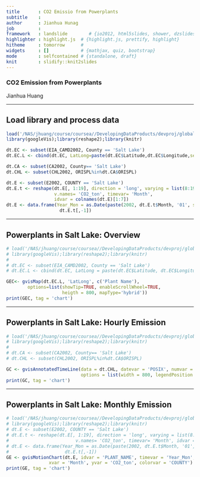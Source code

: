 ```yaml
---
title       : CO2 Emissio from Powerplants
subtitle    : 
author      : Jianhua Hunag
job         : 
framework   : landslide        # {io2012, html5slides, shower, dzslides, landslide ...}
highlighter : highlight.js  # {highlight.js, prettify, highlight}
hitheme     : tomorrow      # 
widgets     : []            # {mathjax, quiz, bootstrap}
mode        : selfcontained # {standalone, draft}
knit        : slidify::knit2slides
---
```


### CO2 Emission from Powerplants
Jianhua Huang

---

## Load library and process data
```r
load('/NAS/jhuang/course/coursea//DevelopingDataProducts/devproj/global.rda')
library(googleVis);library(reshape2);library(knitr)

dt.EC <- subset(EIA_CAMD2002, County == 'Salt Lake')
dt.EC.L <- cbind(dt.EC, LatLong=paste(dt.EC$Latitude,dt.EC$Longitude,sep=':'))

dt.CA <- subset(CA2002, County== 'Salt Lake')
dt.CHL <- subset(CHL2002, ORISPL%in%dt.CA$ORISPL)

dt.E <- subset(E2002, COUNTY == 'Salt Lake')
dt.E.t <- reshape(dt.E[, 1:19], direction = 'long', varying = list(8:19), 
                  v.names= 'CO2_ton', timevar= 'Month', 
                  idvar = colnames(dt.E)[1:7])
dt.E <- data.frame(Year_Mon = as.Date(paste(2002, dt.E.t$Month, '01', sep = '-')),
                    dt.E.t[,-1])
```

---

## Powerplants in Salt Lake: Overview
```r
# load('/NAS/jhuang/course/coursea//DevelopingDataProducts/devproj/global.rda')
# library(googleVis);library(reshape2);library(knitr)
# 
# dt.EC <- subset(EIA_CAMD2002, County == 'Salt Lake')
# dt.EC.L <- cbind(dt.EC, LatLong = paste(dt.EC$Latitude, dt.EC$Longitude, sep = ':'))

GEC<- gvisMap(dt.EC.L, 'LatLong', c('Plant Name'),
        options=list(showTip=TRUE, enableScrollWheel=TRUE,
                     heigth = 800, mapType='hybrid'))
print(GEC, tag = 'chart')
```

---

## Powerplants in Salt Lake: Hourly Emission
```r
# load('/NAS/jhuang/course/coursea//DevelopingDataProducts/devproj/global.rda')
# library(googleVis);library(reshape2);library(knitr)
# 
# dt.CA <- subset(CA2002, County== 'Salt Lake')
# dt.CHL <- subset(CHL2002, ORISPL%in%dt.CA$ORISPL)

GC <- gvisAnnotatedTimeLine(data = dt.CHL, datevar = 'POSIX', numvar = 'value', idvar = 'ORISPL',
                            options = list(width = 800, legendPosition = 'newRow'))
print(GC, tag = 'chart')
```

---

## Powerplants in Salt Lake: Monthly Emission
```r
# load('/NAS/jhuang/course/coursea//DevelopingDataProducts/devproj/global.rda')
# library(googleVis);library(reshape2);library(knitr)
# dt.E <- subset(E2002, COUNTY == 'Salt Lake')
# dt.E.t <- reshape(dt.E[, 1:19], direction = 'long', varying = list(8:19), 
#                         v.names= 'CO2_ton', timevar= 'Month', idvar = colnames(dt.E)[1:7])
# dt.E <- data.frame(Year_Mon = as.Date(paste(2002, dt.E.t$Month, '01', sep = '-')),
#                     dt.E.t[,-1])
GE <- gvisMotionChart(dt.E, idvar = 'PLANT_NAME', timevar = 'Year_Mon', 
                xvar = 'Month', yvar = 'CO2_ton', colorvar = 'COUNTY')
print(GE, tag = 'chart')
```
